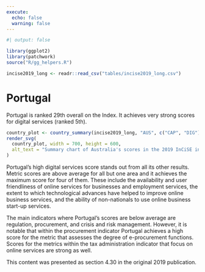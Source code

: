 ```yaml
---
execute:
  echo: false
  warning: false
---
```


<!-- DO NOT EDIT THIS FILE --->
<!-- AUTO GENERATED FROM r/generate_country_qmd.r --->

```r
#| output: false

library(ggplot2)
library(patchwork)
source("R/gg_helpers.R")

incise2019_long <- readr::read_csv("tables/incise2019_long.csv")

```

# Portugal {#sec-country-prt .unnumbered}

:::{.lead}
Portugal is ranked 29th overall on the Index. It achieves very strong scores for
digital services (ranked 5th).
:::

```r
country_plot <- country_summary(incise2019_long, "AUS", c("CAP", "DIG"))
render_svg(
  country_plot, width = 700, height = 600,
  alt_text = "Summary chart of Australia's scores in the 2019 InCiSE index."
)
```

Portugal's high digital services score stands out from all its other results.
Metric scores are above average for all but one area and it achieves the
maximum score for four of them. These include the availability and user
friendliness of online services for businesses and employment services, the
extent to which technological advances have helped to improve online business
services, and the ability of non-nationals to use online business start-up
services.

The main indicators where Portugal's scores are below average are regulation,
procurement, and crisis and risk management. However, it is notable that
within the procurement indicator Portugal achieves a high score for the metric
that assesses the degree of e-procurement functions. Scores for the metrics
within the tax administration indicator that focus on online services are
strong as well.

::: {.callout-note .crf title="Cross-referencing note" icon="false"}
This content was presented as section 4.30 in the original 2019 publication.
:::
